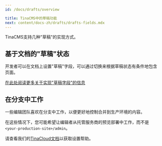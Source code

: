 ```yaml
---
id: /docs/drafts/overview

title: TinaCMS中的草稿功能
next: content/docs-zh/drafts/drafts-fields.mdx
---
```


TinaCMS支持几种"草稿"的实现方式。

## 基于文档的"草稿"状态

开发者可以在文档上设置"草稿"字段，可以通过切换来根据草稿状态有条件地包含页面。

[在此处阅读更多关于实现"草稿字段"的信息](/docs/drafts/drafts-fields)

## 在分支中工作

一些编辑团队喜欢在分支中工作，以便更好地控制合并到生产环境的内容。

在这些情况下，您可能希望让编辑者从托管服务商的预览部署中工作，而不是`<your-production-site>/admin`。

请查看我们的[TinaCloud文档](/docs/tina-cloud/dashboard/projects/#glob-patterns)以获取设置帮助。